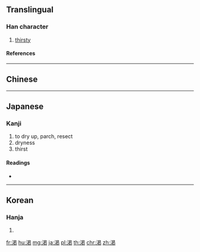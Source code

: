 {{character info/new}}
{{also|渴|混}}
==Translingual==

===Han character===
{{Han char|rn=85|rad=水|as=08|sn=11|four=|canj=EAPP,XEAPP|ids=⿰氵⿱日匂}}

# [[thirsty]]

====References====
{{Han ref|kx=0633.371|dkj=17748|hdz=80023.210|uh=6E07}}

----

==Chinese==
{{zh-see|渴|v}}

----

==Japanese==

===Kanji===
{{ja-kanji|grade=c|rs=水08}}

# to dry up, parch, resect
# dryness
# thirst

====Readings====
* {{ja-readings|kanon=[[かつ]] (katsu)|kun=[[かわく]] (kawaku), [[かわき]] (kawaki)}}

----

==Korean==

===Hanja===
{{ko-hanja|hangeul=[[갈]], [[걸]]|eumhun=|rv=gal, geol|mr=kal, kŏl|y=kal, kel}}

# {{defn|lang=ko|sort=水08}}

[[fr:渇]]
[[hu:渇]]
[[mg:渇]]
[[ja:渇]]
[[pl:渇]]
[[th:渇]]
[[chr:渇]]
[[zh:渇]]